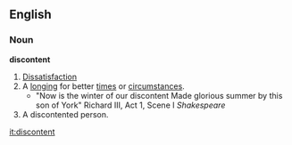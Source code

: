 ==English==
===Noun===
'''discontent'''
#[[Dissatisfaction]]
#A [[longing]] for better [[times]] or [[circumstance]]s.
#*"Now is the winter of our discontent Made glorious summer by this son of York" Richard III, Act 1, Scene I ''Shakespeare''
#A discontented person.

[[it:discontent]]